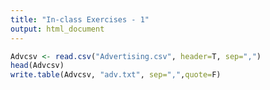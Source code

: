 ---
title: "In-class Exercises - 1"
output: html_document
---

```{r Adv}
Advcsv <- read.csv("Advertising.csv", header=T, sep=",")
head(Advcsv)
write.table(Advcsv, "adv.txt", sep=",",quote=F)

```